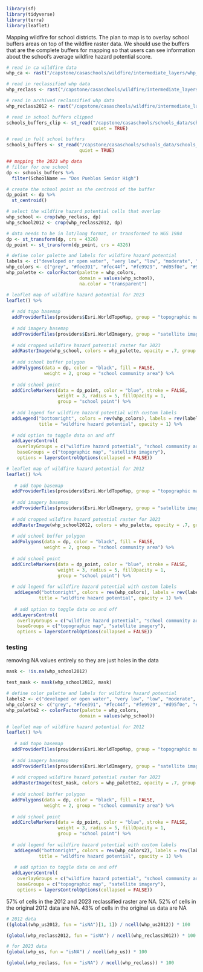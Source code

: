 ```r
library(sf)
library(tidyverse)
library(terra)
library(leaflet)
```

Mapping wildfire for school districts. The plan to map is to overlay school buffers areas on top of the wildfire raster data. We should use the buffers that are the complete buffers for mapping so that users can see information about the school's average wildfire hazard potential score.


```r
# read in ca wildfire data
whp_ca <- rast("/capstone/casaschools/wildfire/intermediate_layers/whp_ca.tif")

# read in reclassified whp data
whp_reclass <- rast("/capstone/casaschools/wildfire/intermediate_layers/whp_reclass.tif")

# read in archived reclassified whp data
whp_reclass2012 <- rast("/capstone/casaschools/wildfire/intermediate_layers/whp_reclass2012.tif")

# read in school buffers clipped
schools_buffers_clip <- st_read("/capstone/casaschools/schools_data/schools_buffer_clip/schools_buffer_clip.shp",
                                quiet = TRUE)

# read in full school buffers
schools_buffers <- st_read("/capstone/casaschools/schools_data/schools_buffer/schools_points_buffer.shp",
                           quiet = TRUE)
```


```r
## mapping the 2023 whp data
# filter for one school
dp <- schools_buffers %>% 
  filter(SchoolName == "Dos Pueblos Senior High")

# create the school point as the centroid of the buffer
dp_point <- dp %>% 
  st_centroid()

# select the wildfire hazard potential cells that overlap
whp_school <- crop(whp_reclass, dp)
whp_school2012 <- crop(whp_reclass2012, dp)

# data needs to be in lot/long format, or transformed to WGS 1984
dp <- st_transform(dp, crs = 4326)
dp_point <- st_transform(dp_point, crs = 4326)

# define color palette and labels for wildfire hazard potential
labels <- c("developed or open water", "very low", "low", "moderate", "high", "very high", "")
whp_colors <- c("grey", "#fee391", "#fec44f", "#fe9929", "#d95f0e", "#993404", "transparent")
whp_palette <- colorFactor(palette = whp_colors,
                           domain = values(whp_school),
                           na.color = "transparent")

# leaflet map of wildfire hazard potential for 2023
leaflet() %>% 
  
  # add topo basemap
  addProviderTiles(providers$Esri.WorldTopoMap, group = "topographic map") %>%
  
  # add imagery basemap
  addProviderTiles(providers$Esri.WorldImagery, group = "satellite imagery") %>%
  
  # add cropped wildfire hazard potential raster for 2023 
  addRasterImage(whp_school, colors = whp_palette, opacity = .7, group = "wildfire hazard potential") %>%
  
  # add school buffer polygon
  addPolygons(data = dp, color = "black", fill = FALSE, 
              weight = 2, group = "school community area") %>% 
  
  # add school point
  addCircleMarkers(data = dp_point, color = "blue", stroke = FALSE, 
                   weight = 3, radius = 5, fillOpacity = 1,
                   group = "school point") %>% 
  
  # add legend for wildfire hazard potential with custom labels
  addLegend("bottomright", colors = rev(whp_colors), labels = rev(labels),
            title = "wildfire hazard potential", opacity = 1) %>% 
  
  # add option to toggle data on and off
  addLayersControl(
    overlayGroups = c("wildfire hazard potential", "school community area", "school point"),
    baseGroups = c("topographic map", "satellite imagery"),
    options = layersControlOptions(collapsed = FALSE))
```

```r
# leaflet map of wildfire hazard potential for 2012
leaflet() %>% 
  
   # add topo basemap
  addProviderTiles(providers$Esri.WorldTopoMap, group = "topographic map") %>%
  
  # add imagery basemap
  addProviderTiles(providers$Esri.WorldImagery, group = "satellite imagery") %>% 
  
  # add cropped wildfire hazard potential raster for 2023 
  addRasterImage(whp_school2012, colors = whp_palette, opacity = .7, group = "wildfire hazard potential") %>%
  
  # add school buffer polygon
  addPolygons(data = dp, color = "black", fill = FALSE, 
              weight = 2, group = "school community area") %>% 
  
  # add school point
  addCircleMarkers(data = dp_point, color = "blue", stroke = FALSE, 
                   weight = 3, radius = 5, fillOpacity = 1,
                   group = "school point") %>% 
  
  # add legend for wildfire hazard potential with custom labels
   addLegend("bottomright", colors = rev(whp_colors), labels = rev(labels),
            title = "wildfire hazard potential", opacity = 1) %>% 
  
   # add option to toggle data on and off
  addLayersControl(
    overlayGroups = c("wildfire hazard potential", "school community area", "school point"),
    baseGroups = c("topographic map", "satellite imagery"),
    options = layersControlOptions(collapsed = FALSE))
```

### testing

removing NA values entirely so they are just holes in the data
```r
mask <- !is.na(whp_school2012)

test_mask <- mask(whp_school2012, mask)

# define color palette and labels for wildfire hazard potential
labels2 <- c("developed or open water", "very low", "low", "moderate", "high", "very high")
whp_colors2 <- c("grey", "#fee391", "#fec44f", "#fe9929", "#d95f0e", "#993404")
whp_palette2 <- colorFactor(palette = whp_colors,
                           domain = values(whp_school))

# leaflet map of wildfire hazard potential for 2012
leaflet() %>% 
  
   # add topo basemap
  addProviderTiles(providers$Esri.WorldTopoMap, group = "topographic map") %>%
  
  # add imagery basemap
  addProviderTiles(providers$Esri.WorldImagery, group = "satellite imagery") %>% 
  
  # add cropped wildfire hazard potential raster for 2023 
  addRasterImage(test_mask, colors = whp_palette2, opacity = .7, group = "wildfire hazard potential") %>%
  
  # add school buffer polygon
  addPolygons(data = dp, color = "black", fill = FALSE, 
              weight = 2, group = "school community area") %>% 
  
  # add school point
  addCircleMarkers(data = dp_point, color = "blue", stroke = FALSE, 
                   weight = 3, radius = 5, fillOpacity = 1,
                   group = "school point") %>% 
  
  # add legend for wildfire hazard potential with custom labels
   addLegend("bottomright", colors = rev(whp_colors2), labels = rev(labels2),
            title = "wildfire hazard potential", opacity = 1) %>% 
  
   # add option to toggle data on and off
  addLayersControl(
    overlayGroups = c("wildfire hazard potential", "school community area", "school point"),
    baseGroups = c("topographic map", "satellite imagery"),
    options = layersControlOptions(collapsed = FALSE))
```

57% of cells in the 2012 and 2023 reclassified raster are NA. 52% of cells in the original 2012 data are NA. 43% of cells in the original us data are NA  
```r
# 2012 data
((global(whp_us2012, fun = "isNA")[1, 1]) / ncell(whp_us2012)) * 100

(global(whp_reclass2012, fun = "isNA") / ncell(whp_reclass2012)) * 100

# for 2023 data
(global(whp_us, fun = "isNA") / ncell(whp_us)) * 100

(global(whp_reclass, fun = "isNA") / ncell(whp_reclass)) * 100
```

